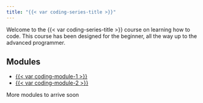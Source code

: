 ```yaml
---
title: "{{< var coding-series-title >}}"
---
```


Welcome to the {{< var coding-series-title >}} course on learning how to code. This course has been designed for the beginner, all the way up to the advanced programmer.

## Modules

* [{{< var coding-module-1 >}}](module-1/index.qmd)
* [{{< var coding-module-2 >}}](module-2/index.qmd)

More modules to arrive soon
